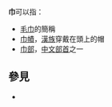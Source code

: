 '''巾'''可以指：
* [[毛巾|毛巾]]的簡稱
* [[巾幘|巾幘]]，[[漢族|漢族]]穿戴在頭上的帽
* [[巾部|巾部]]，[[中文|中文]][[部首|部首]]之一

== 參見 ==
* {{Lookfrom|巾}}

{{disambig|Cat=一字消歧義}}